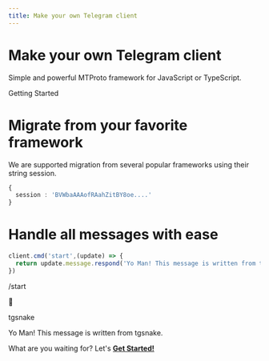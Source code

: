 ```yaml
---
title: Make your own Telegram client
---
```



# Make your own Telegram client

Simple and powerful MTProto framework for JavaScript or TypeScript.

<div className="block my-5">
  <Link href="/en/getting-started" className="p-4 bg-green-200 dark:bg-green-700 font-bold rounded-2xl dark:hover:ring-green-500 hover:ring-green-100 hover:ring-4">Getting Started</Link>
</div>
   
# Migrate from your favorite framework  
We are supported migration from several popular frameworks using their string session.
```ts
{
  session : 'BVWbaAAAofRAahZitBY8oe....'
}
```  
# Handle all messages with ease
```ts
client.cmd('start',(update) => {
  return update.message.respond('Yo Man! This message is written from tgsnake.')
})
```
   
<div className="flex flex-col block my-4 py-2">
  <p className="text-right">
    <span className="bg-gradient-to-br from-green-200 to-green-400 text-blue-400 py-2 px-4 rounded-3xl">/start</span>
  </p>
  <div className="mt-4 flex items-end">
    <div className="rounded-full font-bold bg-gradient-to-tr from-green-300 to-green-400 py-3 px-4 text-black">🐍</div>
    <div className="mx-4 text-black py-2 px-5 rounded-3xl bg-gradient-to-tr from-green-200 to-green-400">
      <p className="font-bold">tgsnake</p>
      <p>Yo Man! This message is written from tgsnake.</p>
    </div>
  </div>
</div>
   
What are you waiting for? Let's [**Get Started!**](/getting-started)
